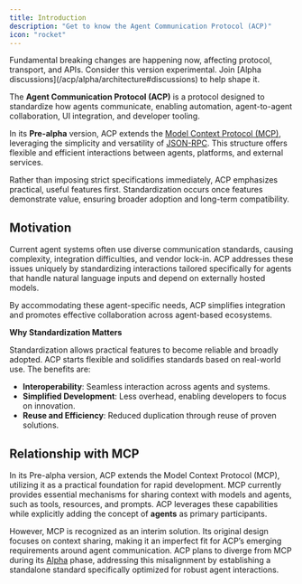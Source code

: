 ```yaml
---
title: Introduction
description: "Get to know the Agent Communication Protocol (ACP)"
icon: "rocket"
---
```


<Warning>
  Fundamental breaking changes are happening now, affecting protocol, transport,
  and APIs. Consider this version experimental. Join [Alpha
  discussions](/acp/alpha/architecture#discussions) to help shape it.
</Warning>

The **Agent Communication Protocol (ACP)** is a protocol designed to standardize how agents communicate, enabling automation, agent-to-agent collaboration, UI integration, and developer tooling.

In its **Pre-alpha** version, ACP extends the [Model Context Protocol (MCP)](https://modelcontextprotocol.io/introduction), leveraging the simplicity and versatility of [JSON-RPC](https://www.jsonrpc.org/specification). This structure offers flexible and efficient interactions between agents, platforms, and external services.

Rather than imposing strict specifications immediately, ACP emphasizes practical, useful features first. Standardization occurs once features demonstrate value, ensuring broader adoption and long-term compatibility.

## Motivation

Current agent systems often use diverse communication standards, causing complexity, integration difficulties, and vendor lock-in. ACP addresses these issues uniquely by standardizing interactions tailored specifically for agents that handle natural language inputs and depend on externally hosted models.

By accommodating these agent-specific needs, ACP simplifies integration and promotes effective collaboration across agent-based ecosystems.

**Why Standardization Matters**

Standardization allows practical features to become reliable and broadly adopted. ACP starts flexible and solidifies standards based on real-world use. The benefits are:

- **Interoperability**: Seamless interaction across agents and systems.
- **Simplified Development**: Less overhead, enabling developers to focus on innovation.
- **Reuse and Efficiency**: Reduced duplication through reuse of proven solutions.

## Relationship with MCP

In its Pre-alpha version, ACP extends the Model Context Protocol (MCP), utilizing it as a practical foundation for rapid development. MCP currently provides essential mechanisms for sharing context with models and agents, such as tools, resources, and prompts. ACP leverages these capabilities while explicitly adding the concept of **agents** as primary participants.

However, MCP is recognized as an interim solution. Its original design focuses on context sharing, making it an imperfect fit for ACP’s emerging requirements around agent communication. ACP plans to diverge from MCP during its [Alpha](/acp/alpha) phase, addressing this misalignment by establishing a standalone standard specifically optimized for robust agent interactions.